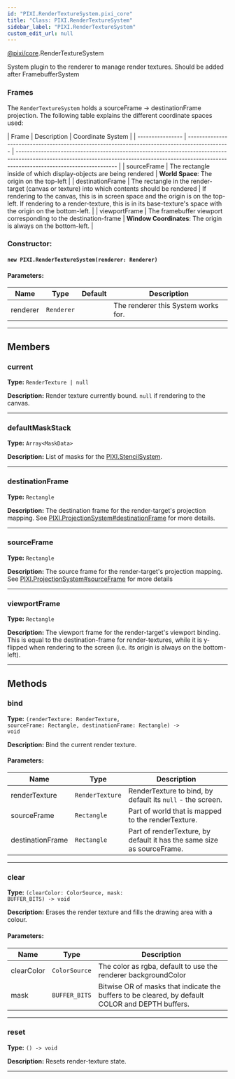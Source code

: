 ```yaml
---
id: "PIXI.RenderTextureSystem.pixi_core"
title: "Class: PIXI.RenderTextureSystem"
sidebar_label: "PIXI.RenderTextureSystem"
custom_edit_url: null
---
```



<div class="package-name">

[@pixi/core](../modules/pixi_core).RenderTextureSystem

</div>

System plugin to the renderer to manage render textures.
Should be added after FramebufferSystem

### Frames

The `RenderTextureSystem` holds a sourceFrame → destinationFrame projection. The following table explains the different coordinate spaces used&#58;

&#124; Frame            &#124; Description                                                                                   &#124; Coordinate System                                                                                                                                                                                &#124;
&#124; ---------------- &#124; --------------------------------------------------------------------------------------------- &#124; ------------------------------------------------------------------------------------------------------------------------------------------------------------------------------------------------ &#124;
&#124; sourceFrame      &#124; The rectangle inside of which display-objects are being rendered                              &#124; **World Space**&#58; The origin on the top-left                                                                                                                                                      &#124;
&#124; destinationFrame &#124; The rectangle in the render-target (canvas or texture) into which contents should be rendered &#124; If rendering to the canvas, this is in screen space and the origin is on the top-left. If rendering to a render-texture, this is in its base-texture's space with the origin on the bottom-left. &#124;
&#124; viewportFrame    &#124; The framebuffer viewport corresponding to the destination-frame                               &#124; **Window Coordinates**&#58; The origin is always on the bottom-left.                                                                                                                                 &#124;



        

<article>

### Constructor:
<h4><code>new PIXI.RenderTextureSystem(renderer&#58; Renderer) </code></h4>

#### Parameters:
| Name     | Type                  | Default       | Description                         |
| -------- | --------------------- | ------------- | ----------------------------------- |
| renderer | <code>Renderer</code> | <code></code> | The renderer this System works for. |

</article>

---------------------------------------




## Members
<article>

### current 
**Type:** <code>RenderTexture &#124; null</code>

**Description:** Render texture currently bound. `null` if rendering to the canvas.

</article>


---------------------------------------

<article>

### defaultMaskStack 
**Type:** <code>Array&#60;MaskData&#62;</code>

**Description:** List of masks for the [PIXI.StencilSystem](../classes/PIXI.StencilSystem.pixi_core).

</article>


---------------------------------------

<article>

### destinationFrame 
**Type:** <code>Rectangle</code>

**Description:** The destination frame for the render-target's projection mapping.
See [PIXI.ProjectionSystem#destinationFrame](../classes/PIXI.ProjectionSystem.pixi_core#destinationFrame) for more details.

</article>


---------------------------------------

<article>

### sourceFrame 
**Type:** <code>Rectangle</code>

**Description:** The source frame for the render-target's projection mapping.
See [PIXI.ProjectionSystem#sourceFrame](../classes/PIXI.ProjectionSystem.pixi_core#sourceFrame) for more details

</article>


---------------------------------------

<article>

### viewportFrame 
**Type:** <code>Rectangle</code>

**Description:** The viewport frame for the render-target's viewport binding. This is equal to the destination-frame for render-textures, while it is y-flipped when rendering to the screen (i.e. its origin is always on the bottom-left).

</article>


---------------------------------------


## Methods
<article>

### bind 
**Type:** <code>(renderTexture&#58; RenderTexture, sourceFrame&#58; Rectangle, destinationFrame&#58; Rectangle) -&#62; void</code>

**Description:** Bind the current render texture.

#### Parameters:
| Name             | Type                       | Description                                                            |
| ---------------- | -------------------------- | ---------------------------------------------------------------------- |
| renderTexture    | <code>RenderTexture</code> | RenderTexture to bind, by default its `null` \- the screen.            |
| sourceFrame      | <code>Rectangle</code>     | Part of world that is mapped to the renderTexture.                     |
| destinationFrame | <code>Rectangle</code>     | Part of renderTexture, by default it has the same size as sourceFrame. |
</article>


---------------------------------------

<article>

### clear 
**Type:** <code>(clearColor&#58; ColorSource, mask&#58; BUFFER_BITS) -&#62; void</code>

**Description:** Erases the render texture and fills the drawing area with a colour.

#### Parameters:
| Name       | Type                     | Description                                                                                      |
| ---------- | ------------------------ | ------------------------------------------------------------------------------------------------ |
| clearColor | <code>ColorSource</code> | The color as rgba, default to use the renderer backgroundColor                                   |
| mask       | <code>BUFFER_BITS</code> | Bitwise OR of masks that indicate the buffers to be cleared, by default COLOR and DEPTH buffers. |
</article>


---------------------------------------

<article>

### reset 
**Type:** <code>() -&#62; void</code>

**Description:** Resets render-texture state.

</article>


---------------------------------------


    